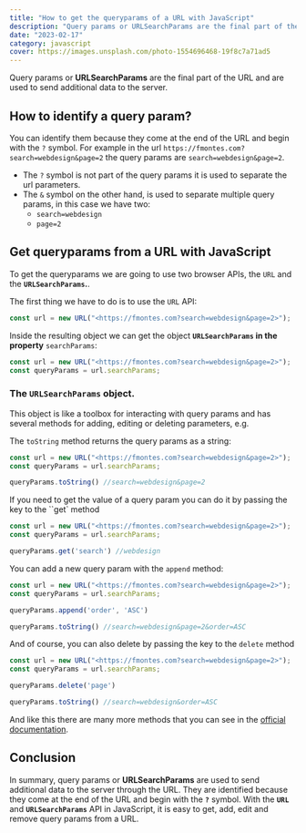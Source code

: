```yaml
---
title: "How to get the queryparams of a URL with JavaScript"
description: "Query params or URLSearchParams are the final part of the URL and are used to send additional data to the server."
date: "2023-02-17"
category: javascript
cover: https://images.unsplash.com/photo-1554696468-19f8c7a71ad5
---
```



Query params or **URLSearchParams** are the final part of the URL and are used to send additional data to the server.

## How to identify a query param?

You can identify them because they come at the end of the URL and begin with the `?` symbol. For example in the url `https://fmontes.com?search=webdesign&page=2` the query params are `search=webdesign&page=2`.

- The `?` symbol is not part of the query params it is used to separate the url parameters.
- The `&` symbol on the other hand, is used to separate multiple query params, in this case we have two:
    - `search=webdesign`
    - `page=2`

## Get queryparams from a URL with JavaScript

To get the queryparams we are going to use two browser APIs, the `URL` and the **`URLSearchParams`.**.

The first thing we have to do is to use the `URL` API:

```jsx
const url = new URL("<https://fmontes.com?search=webdesign&page=2>");
```

Inside the resulting object we can get the object **`URLSearchParams` in the property** `searchParams`:

```jsx
const url = new URL("<https://fmontes.com?search=webdesign&page=2>");
const queryParams = url.searchParams;
```

### The **`URLSearchParams`** object.

This object is like a toolbox for interacting with query params and has several methods for adding, editing or deleting parameters, e.g.

The `toString` method returns the query params as a string:

```jsx
const url = new URL("<https://fmontes.com?search=webdesign&page=2>");
const queryParams = url.searchParams;

queryParams.toString() //search=webdesign&page=2
```

If you need to get the value of a query param you can do it by passing the key to the ``get` method

```jsx
const url = new URL("<https://fmontes.com?search=webdesign&page=2>");
const queryParams = url.searchParams;

queryParams.get('search') //webdesign
```

You can add a new query param with the `append` method:

```jsx
const url = new URL("<https://fmontes.com?search=webdesign&page=2>");
const queryParams = url.searchParams;

queryParams.append('order', 'ASC')

queryParams.toString() //search=webdesign&page=2&order=ASC
```

And of course, you can also delete by passing the key to the `delete` method

```jsx
const url = new URL("<https://fmontes.com?search=webdesign&page=2>");
const queryParams = url.searchParams;

queryParams.delete('page')

queryParams.toString() //search=webdesign&order=ASC
```

And like this there are many more methods that you can see in the [official documentation](https://developer.mozilla.org/en-US/docs/Web/API/URLSearchParams).

## Conclusion

In summary, query params or **URLSearchParams** are used to send additional data to the server through the URL. They are identified because they come at the end of the URL and begin with the **`?`** symbol. With the **`URL`** and **`URLSearchParams`** API in JavaScript, it is easy to get, add, edit and remove query params from a URL.